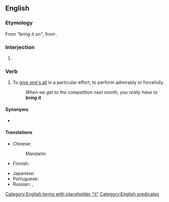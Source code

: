 ==English==

===Etymology===
From ''"bring it on"'', from {{m|en|bring on}}.

===Interjection===
{{en-interj}}

# {{lb|en|US|emphatic}} {{non-gloss definition|Used to respond affirmatively and aggressively to a challenge by issuing one in return.}}

===Verb===
{{en-verb|head=[[bring]] [[it]]|brings it|bringing it|brought it}}

# {{lb|en|intransitive|informal}} To [[give one's all]] in a particular effort; to perform admirably or forcefully.
#: ''When we get to the competition next month, you really have to '''bring it'''.''

====Synonyms====
* {{l|en|throw down}}

====Translations====
{{trans-top|to apply maximum effort to an effort}}
* Chinese:
*: Mandarin: {{t+|cmn|放手一搏|tr=fàng shoǔ yī bó|sc=Hani}}
* Finnish: {{t|fi|antaa kaikkensa}}
{{trans-mid}}
* Japanese: {{t|ja|[[一生懸命]][[頑張る]]|tr=isshōkenmei ganbaru|sc=Jpan}}
* Portuguese: {{t|pt|dar o máximo de si}}
* Russian: {{t+|ru|постара́ться|pf}}, {{t|ru|[[приложи́ть]] [[все]] [[усилие|уси́лия]]|pf}}
{{trans-bottom}}

[[Category:English terms with placeholder "it"]]
[[Category:English predicates]]